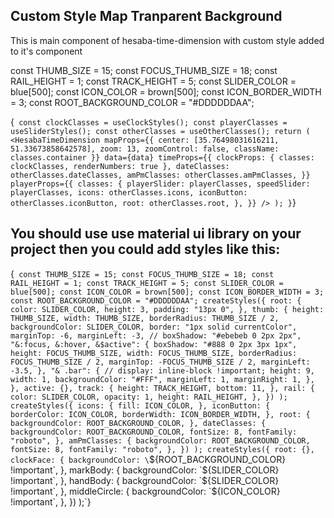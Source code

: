 ## Custom Style Map Tranparent Background

This is main component of hesaba-time-dimension with custom style added to it's component


<TransparentBackgroundTimeDimension />

const THUMB_SIZE = 15;
const FOCUS_THUMB_SIZE = 18;
const RAIL_HEIGHT = 1;
const TRACK_HEIGHT = 5;
const SLIDER_COLOR = blue[500];
const ICON_COLOR = brown[500];
const ICON_BORDER_WIDTH = 3;
const ROOT_BACKGROUND_COLOR = "#DDDDDDAA";

<SyntaxHighlighter>{`
  const clockClasses = useClockStyles();
  const playerClasses = useSliderStyles();
  const otherClasses = useOtherClasses();
  return (
    <HesabaTimeDimension
      mapProps={{
        center: [35.76498031616211, 51.33673858642578],
        zoom: 13,
        zoomControl: false,
        className: classes.container
      }}
      data={data}
      timeProps={{
        clockProps: { classes: clockClasses, renderNumbers: true },
        dateClasses: otherClasses.dateClasses,
        amPmClasses: otherClasses.amPmClasses,
      }}
      playerProps={{
        classes: {
          playerSlider: playerClasses,
          speedSlider: playerClasses,
          icons: otherClasses.icons,
          iconButton: otherClasses.iconButton,
          root: otherClasses.root,
        },
      }}
    />
  );
}`}
</SyntaxHighlighter>

## You should use use material ui library on your project then you could add styles like this:


<SyntaxHighlighter>{`
const THUMB_SIZE = 15;
const FOCUS_THUMB_SIZE = 18;
const RAIL_HEIGHT = 1;
const TRACK_HEIGHT = 5;
const SLIDER_COLOR = blue[500];
const ICON_COLOR = brown[500];
const ICON_BORDER_WIDTH = 3;
const ROOT_BACKGROUND_COLOR = "#DDDDDDAA";
  createStyles({
    root: {
      color: SLIDER_COLOR,
      height: 3,
      padding: "13px 0",
    },
    thumb: {
      height: THUMB_SIZE,
      width: THUMB_SIZE,
      borderRadius: THUMB_SIZE / 2,
      backgroundColor: SLIDER_COLOR,
      border: "1px solid currentColor",
      marginTop: -6,
      marginLeft: -3,
      // boxShadow: "#ebebeb 0 2px 2px",
      "&:focus, &:hover, &$active": {
        boxShadow: "#888 0 2px 3px 1px",
        height: FOCUS_THUMB_SIZE,
        width: FOCUS_THUMB_SIZE,
        borderRadius: FOCUS_THUMB_SIZE / 2,
        marginTop: -FOCUS_THUMB_SIZE / 2,
        marginLeft: -3.5,
      },
      "& .bar": {
        // display: inline-block !important;
        height: 9,
        width: 1,
        backgroundColor: "#FFF",
        marginLeft: 1,
        marginRight: 1,
      },
    },
    active: {},
    track: {
      height: TRACK_HEIGHT,
      bottom: 11,
    },
    rail: {
      color: SLIDER_COLOR,
      opacity: 1,
      height: RAIL_HEIGHT,
    },
  })
);
  createStyles({
    icons: {
      fill: ICON_COLOR,
    },
    iconButton: {
      borderColor: ICON_COLOR,
      borderWidth: ICON_BORDER_WIDTH,
    },
    root: {
      backgroundColor: ROOT_BACKGROUND_COLOR,
    },
    dateClasses: {
      backgroundColor: ROOT_BACKGROUND_COLOR,
      fontSize: 8,
      fontFamily: "roboto",
    },
    amPmClasses: {
      backgroundColor: ROOT_BACKGROUND_COLOR,
      fontSize: 8,
      fontFamily: "roboto",
    },
  })
);
  createStyles({
    root: {},
    clockFace: {
      backgroundColor: \`\${ROOT_BACKGROUND_COLOR} !important\`,
    },
    markBody: {
      backgroundColor: \`\${SLIDER_COLOR} !important\`,
    },
    handBody: {
      backgroundColor: \`\${SLIDER_COLOR} !important\`,
    },
    middleCircle: {
      backgroundColor: \`\${ICON_COLOR} !important\`,
    },
})
);`}</SyntaxHighlighter>



